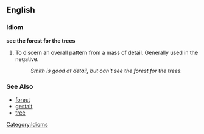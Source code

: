 ==English==

===Idiom===
'''see the forest for the trees'''

# To discern an overall pattern from a mass of detail.  Generally used in the negative.
#: ''Smith is good at detail, but can't see the forest for the trees.''

===See Also===
* [[forest]]
* [[gestalt]]
* [[tree]]

[[Category:Idioms]]